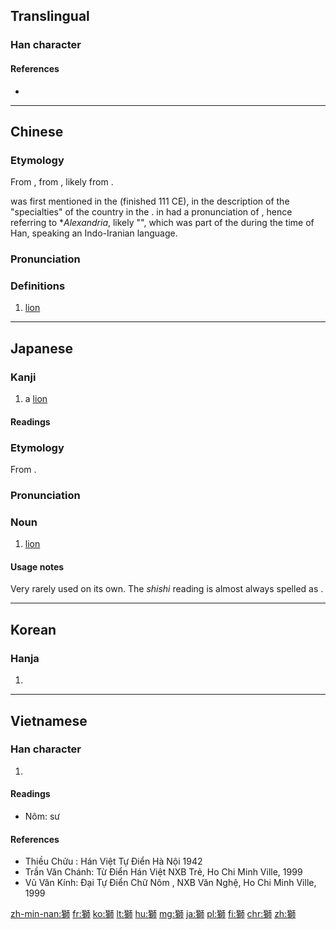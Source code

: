 {{also|狮}}
==Translingual==

===Han character===
{{Han char|rn=94|rad=犬|as=10|sn=13|four=41227|canj=KHHRB}}

====References====
* {{Han ref|kx=0717.100|dkj=20609|dj=1128.250|hdz=21363.040|uh=7345|ud=29509|bh=B7E0|bd=47072}}

----

==Chinese==
{{zh-forms|s=狮}}

===Etymology===
From {{etyl|ltc|cmn}} {{IPAchar|/ʃɣiɪ/}}, from {{etyl|och|cmn}} {{IPAchar|/*srij/}}, likely from {{etyl|pal|cmn}} {{m|pal|šgl|tr=šagr, šēr|gloss=lion; (astronomy) Leo}}.

{{lang|zh|獅 / 獅子 / 師 / 師子}} was first mentioned in the ''{{w|Book of Han}}'' (finished 111 CE), in the description of the "specialties" of the {{m|zh|烏弋山離}} country in the {{w|Western Regions}}. {{lang|zh|烏弋山離}} in {{etyl|och|-}} had a pronunciation of {{IPAchar|/*ʔa lək sren raj/}}, hence referring to *''Alexandria'', likely "{{w|Alexandria Prophthasia}}", which was part of the {{w|Parthian Empire}} during the time of Han, speaking an Indo-Iranian language.

===Pronunciation===
{{zh-pron
|m=shī
|c=si1
|h=pfs=
|md=
|mn=sai
|w=
|mc=y
|oc=y
|cat=n
}}

===Definitions===
{{zh-hanzi}}

# [[lion]]

----

==Japanese==

===Kanji===
{{ja-kanji|grade=n|rs=犬10}}

# a [[lion]]

====Readings====
{{ja-readings
|goon=[[し]] (shi)
|kanon=[[し]] (shi)
|kun=(''rare'') [[しし]] (shishi)
}}

===Etymology===
From {{etyl|ltc|ja|sort=し}} {{m|zh|獅|tr={{IPAchar|/ʃɣiɪ/}}}}.

===Pronunciation===
{{ja-pron|yomi=goon|し}}

===Noun===
{{ja-noun|し}}

# [[lion]]

====Usage notes====
Very rarely used on its own.  The ''shishi'' reading is almost always spelled as {{m|ja|獅子}}.

----

==Korean==

===Hanja===
{{ko-hanja|hangeul=사|eumhun=|rv=sa|mr=sa|y=sa}}

# {{defn|lang=ko|sort=犬10}}

----

==Vietnamese==

===Han character===
{{vi-hantu|sư|rs=犬10}}

# {{defn|lang=vi|sort=犬10}}

====Readings====
* Nôm: sư

====References====
* Thiều Chửu : Hán Việt Tự Điển  Hà Nội 1942
* Trần Văn Chánh: Từ Điển Hán Việt NXB Trẻ, Ho Chi Minh Ville, 1999
* Vũ Văn Kính: Đại Tự Điển Chữ Nôm , NXB Văn Nghệ, Ho Chi Minh Ville, 1999

[[zh-min-nan:獅]]
[[fr:獅]]
[[ko:獅]]
[[lt:獅]]
[[hu:獅]]
[[mg:獅]]
[[ja:獅]]
[[pl:獅]]
[[fi:獅]]
[[chr:獅]]
[[zh:獅]]